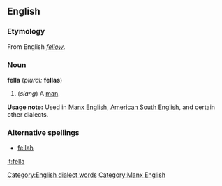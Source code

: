 ==English==

===Etymology===
From English ''[[fellow]]''.
===Noun===
'''fella''' (''plural:'' '''fellas''')
# (''slang'') A [[man]].
'''Usage note:''' Used in [[w:Manx English|Manx English]], [[w:Southern American English|American South English]], and certain other dialects.
===Alternative spellings===
*[[fellah#Etymology 2|fellah]]

[[Category:English dialect words]]
[[Category:Manx English]]
[[it:fella]]